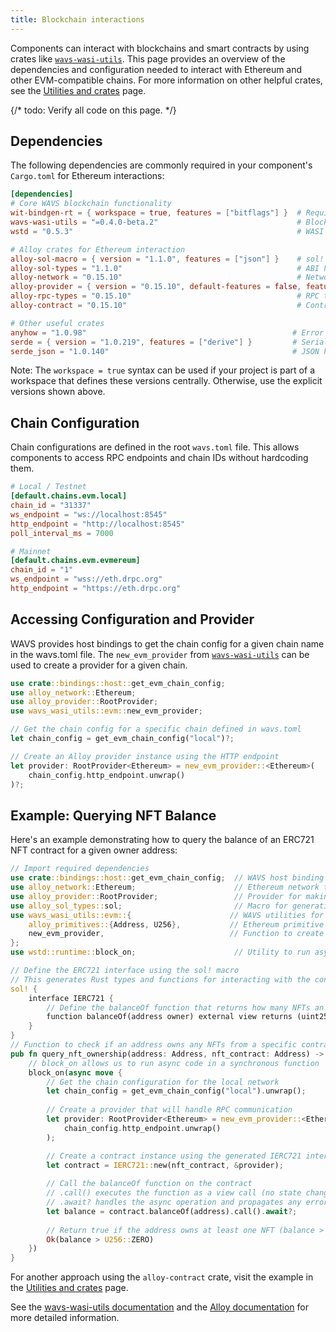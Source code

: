 ```yaml
---
title: Blockchain interactions
---
```

<!--docsignore
docsignore-->

Components can interact with blockchains and smart contracts by using crates like [`wavs-wasi-utils`](https://docs.rs/wavs-wasi-utils/latest/wavs_wasi_utils/). This page provides an overview of the dependencies and configuration needed to interact with Ethereum and other EVM-compatible chains. For more information on other helpful crates, see the [Utilities and crates](./utilities) page.

{/* todo: Verify all code on this page. */}

## Dependencies

The following dependencies are commonly required in your component's `Cargo.toml` for Ethereum interactions:

```toml
[dependencies]
# Core WAVS blockchain functionality
wit-bindgen-rt = { workspace = true, features = ["bitflags"] }  # Required for WASI bindings
wavs-wasi-utils = "=0.4.0-beta.2"                               # Blockchain interaction utilities
wstd = "0.5.3"                                                  # WASI standard library

# Alloy crates for Ethereum interaction
alloy-sol-macro = { version = "1.1.0", features = ["json"] }    # sol! macro for interfaces
alloy-sol-types = "1.1.0"                                       # ABI handling & type generation
alloy-network = "0.15.10"                                       # Network trait and Ethereum network type
alloy-provider = { version = "0.15.10", default-features = false, features = ["rpc-api"] }  # RPC provider
alloy-rpc-types = "0.15.10"                                     # RPC type definitions
alloy-contract = "0.15.10"                                      # Contract interaction utilities

# Other useful crates
anyhow = "1.0.98"                                              # Error handling
serde = { version = "1.0.219", features = ["derive"] }         # Serialization/deserialization
serde_json = "1.0.140"                                         # JSON handling
```

Note: The `workspace = true` syntax can be used if your project is part of a workspace that defines these versions centrally. Otherwise, use the explicit versions shown above.

## Chain Configuration

Chain configurations are defined in the root `wavs.toml` file. This allows components to access RPC endpoints and chain IDs without hardcoding them.

```toml wavs.toml
# Local / Testnet
[default.chains.evm.local]
chain_id = "31337"
ws_endpoint = "ws://localhost:8545"
http_endpoint = "http://localhost:8545"
poll_interval_ms = 7000

# Mainnet
[default.chains.evm.evmereum]
chain_id = "1"
ws_endpoint = "wss://eth.drpc.org"
http_endpoint = "https://eth.drpc.org"
```

## Accessing Configuration and Provider

WAVS provides host bindings to get the chain config for a given chain name in the wavs.toml file. The `new_evm_provider` from [`wavs-wasi-utils`](https://docs.rs/wavs-wasi-utils/latest/wavs_wasi_utils/evm/fn.new_evm_provider.html) can be used to create a provider for a given chain.

```rust lib.rs
use crate::bindings::host::get_evm_chain_config;
use alloy_network::Ethereum;
use alloy_provider::RootProvider;
use wavs_wasi_utils::evm::new_evm_provider;

// Get the chain config for a specific chain defined in wavs.toml
let chain_config = get_evm_chain_config("local")?;

// Create an Alloy provider instance using the HTTP endpoint
let provider: RootProvider<Ethereum> = new_evm_provider::<Ethereum>(
    chain_config.http_endpoint.unwrap()
)?;
```

## Example: Querying NFT Balance

Here's an example demonstrating how to query the balance of an ERC721 NFT contract for a given owner address:

```rust lib.rs
// Import required dependencies
use crate::bindings::host::get_evm_chain_config;  // WAVS host binding to get chain configuration
use alloy_network::Ethereum;                      // Ethereum network type
use alloy_provider::RootProvider;                 // Provider for making RPC calls
use alloy_sol_types::sol;                         // Macro for generating Solidity bindings
use wavs_wasi_utils::evm::{                      // WAVS utilities for EVM interaction
    alloy_primitives::{Address, U256},           // Ethereum primitive types
    new_evm_provider,                            // Function to create EVM provider
};
use wstd::runtime::block_on;                      // Utility to run async code in sync context

// Define the ERC721 interface using the sol! macro
// This generates Rust types and functions for interacting with the contract
sol! {
    interface IERC721 {
        // Define the balanceOf function that returns how many NFTs an address owns
        function balanceOf(address owner) external view returns (uint256);
    }
}
// Function to check if an address owns any NFTs from a specific contract
pub fn query_nft_ownership(address: Address, nft_contract: Address) -> Result<bool, String> {
    // block_on allows us to run async code in a synchronous function
    block_on(async move {
        // Get the chain configuration for the local network
        let chain_config = get_evm_chain_config("local").unwrap();
        
        // Create a provider that will handle RPC communication
        let provider: RootProvider<Ethereum> = new_evm_provider::<Ethereum>(
            chain_config.http_endpoint.unwrap()
        );

        // Create a contract instance using the generated IERC721 interface
        let contract = IERC721::new(nft_contract, &provider);
        
        // Call the balanceOf function on the contract
        // .call() executes the function as a view call (no state changes)
        // .await? handles the async operation and propagates any errors
        let balance = contract.balanceOf(address).call().await?;
        
        // Return true if the address owns at least one NFT (balance > 0)
        Ok(balance > U256::ZERO)
    })
}
```

For another approach using the `alloy-contract` crate, visit the example in the [Utilities and crates](./utilities#alloy-contract-crate) page.

See the [wavs-wasi-utils documentation](https://docs.rs/wavs-wasi-utils/latest/wavs_wasi_utils/) and the [Alloy documentation](https://docs.rs/alloy/latest/alloy/) for more detailed information.
